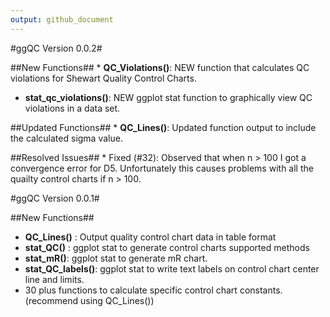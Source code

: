 ```yaml
---
output: github_document
---
```


#ggQC Version 0.0.2#

##New Functions##
 * **QC_Violations()**: NEW function that calculates QC violations for Shewart Quality Control Charts.

 * **stat_qc_violations()**: NEW ggplot stat function to graphically view QC violations in a data set.

##Updated Functions##
 * **QC_Lines()**: Updated function output to include the calculated sigma value. 


##Resolved Issues##
* Fixed (#32): Observed that when n > 100 I got a convergence error for D5. Unfortunately this causes problems with all the quailty control charts if n > 100.

#ggQC Version 0.0.1#

##New Functions##

 * **QC_Lines()** : Output quality control chart data in table format
 * **stat_QC()**  : ggplot stat to generate control charts supported methods
 * **stat_mR()**: ggplot stat to generate mR chart.
 * **stat_QC_labels()**: ggplot stat to write text labels on control chart center line and limits. 
 * 30 plus functions to calculate specific control chart constants. (recommend using QC_Lines()) 
